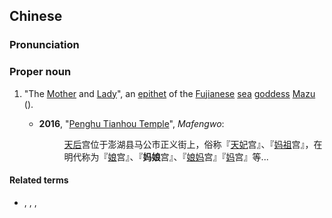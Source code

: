 ==Chinese==
{{zh-forms|s=妈娘|[[mama]]<br>[[mother]]<br>[[maternal]]|[[lady]]}}
===Pronunciation===
{{zh-pron
|m=Māniáng
|cat=pn
}}

===Proper noun===
{{zh-proper noun}}

# {{lb|zh|religion}} "The [[mother|Mother]] and [[lady|Lady]]", an [[epithet]] of the [[Fujian]]ese [[sea]] [[goddess]] [[Mazu]] ({{zh-l|媽祖|tr=-}}).
#* '''2016''', "[https://www.mafengwo.cn/poi/6367504.html Penghu Tianhou Temple]", ''Mafengwo'':
#*: [[天后]]宫位于澎湖县马公市正义街上，俗称『[[天妃]]宫』、『[[妈祖]]宫』，在明代称为『[[娘]]宫』、『'''妈娘'''宫』、『[[娘妈]]宫』『[[妈]]宫』等...

====Related terms====
* {{zh-l|媽}}, {{zh-l|娘}}, {{zh-l|娘媽}}, {{zh-l|娘娘}}